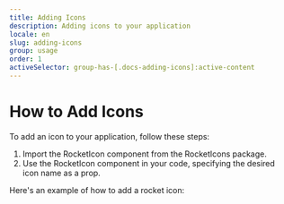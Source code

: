 ```yaml
---
title: Adding Icons
description: Adding icons to your application
locale: en
slug: adding-icons
group: usage
order: 1
activeSelector: group-has-[.docs-adding-icons]:active-content
---
```


# How to Add Icons

To add an icon to your application, follow these steps:

1. Import the RocketIcon component from the RocketIcons package.
2. Use the RocketIcon component in your code, specifying the desired icon name as a prop.

Here's an example of how to add a rocket icon:
